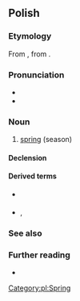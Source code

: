 ==Polish==

===Etymology===
From {{inh|pl|sla-pro|*vesna}}, from {{etyl|ine-pro|pl}}.

===Pronunciation===
* {{pl-IPA-auto}}
* {{audio|pl-wiosna.ogg|audio|lang=pl}}

===Noun===
{{pl-noun|f|dim=wiosenka}}

# [[spring]] (season)

====Declension====
{{pl-decl-noun-f|wio|sn|genp=wiosen}}

====Derived terms====
* {{q|adjective}} {{l|pl|wiosenny}}
* {{q|adverbs}} {{l|pl|wiosennie}}, {{l|pl|wiosną}}

===See also===
{{table:seasons/pl}}

===Further reading===
* {{R:PWN}}

[[Category:pl:Spring]]